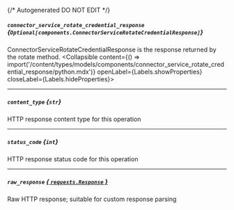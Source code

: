 {/* Autogenerated DO NOT EDIT  */}

##### `connector_service_rotate_credential_response` *{`Optional[components.ConnectorServiceRotateCredentialResponse]`}*
ConnectorServiceRotateCredentialResponse is the response returned by the rotate method.
<Collapsible content={() => import('/content/types/models/components/connector_service_rotate_credential_response/python.mdx')} openLabel={Labels.showProperties} closeLabel={Labels.hideProperties}>
</Collapsible>

---
##### `content_type` *{`str`}*
HTTP response content type for this operation

---
##### `status_code` *{`int`}*
HTTP response status code for this operation

---
##### `raw_response` [*{ `requests.Response` }*](https://requests.readthedocs.io/en/latest/api/#requests.Response)
Raw HTTP response; suitable for custom response parsing


